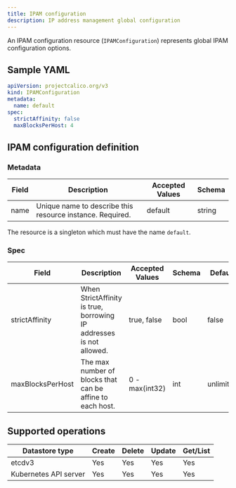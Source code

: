 ```yaml
---
title: IPAM configuration
description: IP address management global configuration
---
```


An IPAM configuration resource (`IPAMConfiguration`) represents global IPAM configuration options.

## Sample YAML

```yaml
apiVersion: projectcalico.org/v3
kind: IPAMConfiguration
metadata:
  name: default
spec:
  strictAffinity: false
  maxBlocksPerHost: 4
```

## IPAM configuration definition

### Metadata

| Field       | Description                 | Accepted Values   | Schema |
|-------------|-----------------------------|-------------------|--------|
| name     | Unique name to describe this resource instance. Required. | default | string |

The resource is a singleton which must have the name `default`.

### Spec

| Field       | Description                 | Accepted Values   | Schema | Default    |
|-------------|-----------------------------|-------------------|--------|------------|
| strictAffinity | When StrictAffinity is true, borrowing IP addresses is not allowed. | true, false | bool | false |
| maxBlocksPerHost | The max number of blocks that can be affine to each host. | 0 - max(int32) | int | unlimited |

## Supported operations

| Datastore type        | Create     | Delete    | Update  | Get/List |
|-----------------------|------------|-----------|---------|----------|
| etcdv3                | Yes        | Yes       | Yes     | Yes      |
| Kubernetes API server | Yes        | Yes       | Yes     | Yes      |
